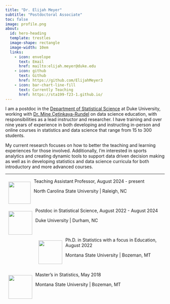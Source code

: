 ```yaml
---
title: "Dr. Elijah Meyer"
subtitle: "Postdoctoral Associate" 
toc: false
image: profile.png
about:
  id: hero-heading
  template: trestles
  image-shape: rectangle
  image-width: 10em
  links:
    - icon: envelope
      text: Email
      href: mailto:elijah.meyer@duke.edu
    - icon: github
      text: Github
      href: https://github.com/ElijahMeyer3
    - icon: bar-chart-line-fill
      text: Currently Teaching
      href: https://sta199-f23-1.github.io/
---
```


I am a postdoc in the [Department of Statistical Science](https://stat.duke.edu/) at Duke University, working with [Dr. Mine Çetinkaya-Rundel](https://mine-cr.com) on data science education, with responsibilities as a lead instructor and researcher. I have training and over nine years of experience in both developing and instructing in-person and online courses in statistics and data science that range from 15 to 300 students.

My current research focuses on how to better the teaching and learning experiences for those involved. Additionally, I'm interested in sports analytics and creating dynamic tools to support data driven decision making as well as in developing statistics and data science curricula for both introductory and more advanced courses.

------------------------------------------------------------------------

![](images/nc-state.png){style="float: left; padding: 10px;" fig-align="left" width="70"} Teaching Assistant Professor, August 2024 - present

North Carolina State University \| Raleigh, NC

<br>


![](images/Duke-University-Logo.png){style="float: left; padding: 10px;" fig-align="left" width="75"} Postdoc in Statistical Science, August 2022 - August 2024

Duke University \| Durham, NC

<br>

![](images/montana-state-bobcats.png){style="float: left; padding: 10px;" width="75"}Ph.D. in Statistics with a focus in Education, August 2022

Montana State University \| Bozeman, MT

<br>

![](images/montana-state-bobcats.png){style="float: left; padding: 10px;" width="75"}Master's in Statistics, May 2018

Montana State University \| Bozeman, MT
